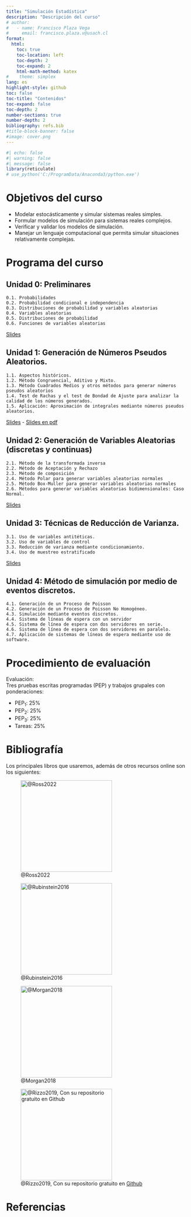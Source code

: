 ```yaml
---
title: "Simulación Estadística"
description: "Descripción del curso"
# author:
#   - name: Francisco Plaza Vega
#     email: francisco.plaza.v@usach.cl
format:
  html:
    toc: true
    toc-location: left
    toc-depth: 2
    toc-expand: 2
    html-math-method: katex
#    theme: simplex
lang: es
highlight-style: github
toc: false
toc-title: "Contenidos"
toc-expand: false
toc-depth: 2
number-sections: true
number-depth: 2
bibliography: refs.bib
#title-block-banner: false
#image: cover.png
---
```



```r
#| echo: false
#| warning: false
#| message: false
library(reticulate)
# use_python('C:/ProgramData/Anaconda3/python.exe')
```



# Objetivos del curso 

::: {.callout-tip appearance="simple" icon=false}
- Modelar estocásticamente y simular sistemas reales simples. 
- Formular modelos de simulación
para sistemas reales complejos. 
- Verificar y validar los modelos de simulación. 
- Manejar un lenguaje computacional que permita simular situaciones relativamente complejas.
:::

# Programa del curso

::: {.callout-tip collapse="true" icon=false}
## Unidad 0: Preliminares

    0.1. Probabilidades
    0.2. Probabilidad condicional e independencia
    0.3. Distribuciones de probabilidad y variables aleatorias
    0.4. Variables aleatorias
    0.5. Distribuciones de probabilidad
    0.6. Funciones de variables aleatorias
    
[Slides](Simulacion_0_Preliminares.html){target="_blank"}
:::

::: {.callout-tip collapse="true" icon=false}
## Unidad 1: Generación de Números Pseudos Aleatorios.
    
    1.1. Aspectos históricos.
    1.2. Método Congruencial, Aditivo y Mixto.
    1.3. Método Cuadrados Medios y otros métodos para generar números pseudos aleatorios
    1.4. Test de Rachas y el test de Bondad de Ajuste para analizar la calidad de los números generados.
    1.5. Aplicación: Aproximación de integrales mediante números pseudos aleatorios.

[Slides](Simulacion_1_Generando_numeros_pseudo_aleatorios.html){target="_blank"} - [Slides en pdf](Simulacion_1_Generando_numeros_pseudo_aleatorios.pdf){target="_blank"}
:::

::: {.callout-tip collapse="true" icon=false}
## Unidad 2: Generación de Variables Aleatorias (discretas y continuas)

    2.1. Método de la transformada inversa
    2.2. Método de Aceptación y Rechazo
    2.3. Método de composición
    2.4. Método Polar para generar variables aleatorias normales
    2.5. Método Box-Muller para generar variables aleatorias normales
    2.6. Métodos para generar variables aleatorias bidimensionales: Caso Normal.
    
[Slides](Simulacion_2_Generando_variables_aleatorias.html){target="_blank"}
:::

::: {.callout-tip collapse="true" icon=false}
## Unidad 3: Técnicas de Reducción de Varianza.

    3.1. Uso de variables antitéticas.
    3.2. Uso de variables de control
    3.3. Reducción de varianza mediante condicionamiento.
    3.4. Uso de muestreo estratificado

[Slides](Simulacion_3_Tecnicas_Reduccion_Varianza.html){target="_blank"}
:::

::: {.callout-tip collapse="true" icon=false}
## Unidad 4: Método de simulación por medio de eventos discretos.

    4.1. Generación de un Proceso de Poisson
    4.2. Generación de un Proceso de Poisson No Homogéneo.
    4.3. Simulación mediante eventos discretos.
    4.4. Sistema de líneas de espera con un servidor
    4.5. Sistema de línea de espera con dos servidores en serie.
    4.6. Sistema de línea de espera con dos servidores en paralelo.
    4.7. Aplicación de sistemas de líneas de espera mediante uso de software.
:::

# Procedimiento de evaluación

::: {.callout-tip appearance="simple" icon=false}
[Evaluación:]{.green}</br>
Tres pruebas escritas programadas (PEP) y trabajos grupales con ponderaciones:

- PEP$_1$: 25$\%$
- PEP$_2$: 25$\%$
- PEP$_3$: 25$\%$
- Tareas: 25$\%$
:::

# Bibliografía

Los principales libros que usaremos, además de otros recursos online son los siguientes:

::: {layout-ncol=4}
![@Ross2022](images/book_ross.jpg){height=250px}

![@Rubinstein2016](images/book_rubinstein.jpg){height=250px}

![@Morgan2018](images/book_morgan.png){height=250px}

![@Rizzo2019, Con su repositorio gratuito en [Github](https://github.com/mariarizzo/SCR2e)](images/book_rizzo.jpg){height=250px}

:::

# Referencias

::: {#refs}
:::
